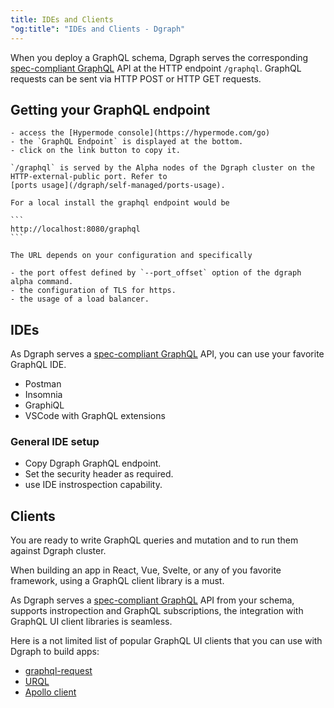 ```yaml
---
title: IDEs and Clients
"og:title": "IDEs and Clients - Dgraph"
---
```



<DgraphWIP />

When you deploy a GraphQL schema, Dgraph serves the corresponding
[spec-compliant GraphQL](https://graphql.github.io/graphql-spec/June2018/) API
at the HTTP endpoint `/graphql`. GraphQL requests can be sent via HTTP POST or
HTTP GET requests.

## Getting your GraphQL endpoint

<Tabs>
  <Tab title="Hypermode">

    - access the [Hypermode console](https://hypermode.com/go)
    - the `GraphQL Endpoint` is displayed at the bottom.
    - click on the link button to copy it.

  </Tab>
  <Tab title="Self-Managed">

    `/graphql` is served by the Alpha nodes of the Dgraph cluster on the
    HTTP-external-public port. Refer to
    [ports usage](/dgraph/self-managed/ports-usage).

    For a local install the graphql endpoint would be

    ```
    http://localhost:8080/graphql
    ```

    The URL depends on your configuration and specifically

    - the port offest defined by `--port_offset` option of the dgraph alpha command.
    - the configuration of TLS for https.
    - the usage of a load balancer.

  </Tab>
</Tabs>

## IDEs

As Dgraph serves a
[spec-compliant GraphQL](https://graphql.github.io/graphql-spec/June2018/) API,
you can use your favorite GraphQL IDE.

- Postman
- Insomnia
- GraphiQL
- VSCode with GraphQL extensions

### General IDE setup

- Copy Dgraph GraphQL endpoint.
- Set the security header as required.
- use IDE instrospection capability.

## Clients

You are ready to write GraphQL queries and mutation and to run them against
Dgraph cluster.

When building an app in React, Vue, Svelte, or any of you favorite framework,
using a GraphQL client library is a must.

As Dgraph serves a
[spec-compliant GraphQL](https://graphql.github.io/graphql-spec/June2018/) API
from your schema, supports instropection and GraphQL subscriptions, the
integration with GraphQL UI client libraries is seamless.

Here is a not limited list of popular GraphQL UI clients that you can use with
Dgraph to build apps:

- [graphql-request](https://github.com/jasonkuhrt/graphql-request)
- [URQL](https://github.com/urql-graphql/urql)
- [Apollo client](https://github.com/apollographql/apollo-client)
